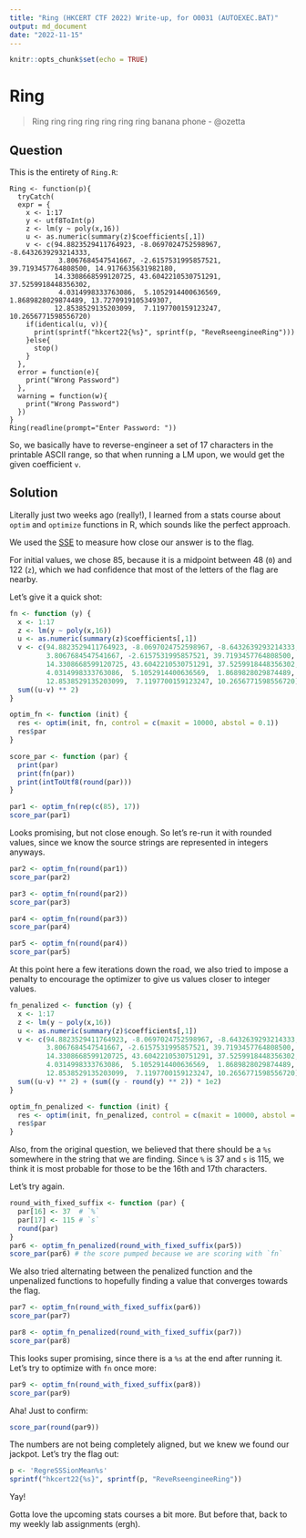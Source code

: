 ```yaml
---
title: "Ring (HKCERT CTF 2022) Write-up, for O0031 (AUTOEXEC.BAT)"
output: md_document
date: "2022-11-15"
---
```


```r
knitr::opts_chunk$set(echo = TRUE)
```

# Ring

> Ring ring ring ring ring ring ring banana phone
> - @ozetta

## Question

This is the entirety of `Ring.R`:

```
Ring <- function(p){
  tryCatch(
  expr = {
    x <- 1:17
    y <- utf8ToInt(p)
    z <- lm(y ~ poly(x,16))
    u <- as.numeric(summary(z)$coefficients[,1])
    v <- c(94.8823529411764923, -8.0697024752598967, -8.6432639293214333, 
            3.8067684547541667, -2.6157531995857521, 39.7193457764808500, 14.9176635631982180, 
           14.3308668599120725, 43.6042210530751291, 37.5259918448356302, 
            4.0314998333763086,  5.1052914400636569,  1.8689828029874489, 13.7270919105349307, 
           12.8538529135203099,  7.1197700159123247, 10.2656771598556720)
    if(identical(u, v)){
      print(sprintf("hkcert22{%s}", sprintf(p, "ReveRseengineeRing")))
    }else{
      stop()
    }
  },
  error = function(e){
    print("Wrong Password")
  },
  warning = function(w){
    print("Wrong Password")
  })
}
Ring(readline(prompt="Enter Password: "))
```

So, we basically have to reverse-engineer a set of 17 characters in the
printable ASCII range, so that when running a LM upon, we would get the given
coefficient `v`.

## Solution

Literally just two weeks ago (really!), I learned from a stats course about
`optim` and `optimize` functions in R, which sounds like the perfect approach.

We used the [SSE](https://en.wikipedia.org/wiki/Residual_sum_of_squares) to
measure how close our answer is to the flag.

For initial values, we chose 85, because it is a midpoint between 48 (`0`) and
122 (`z`), which we had confidence that most of the letters of the flag are
nearby.

Let's give it a quick shot:

```r
fn <- function (y) {
  x <- 1:17
  z <- lm(y ~ poly(x,16))
  u <- as.numeric(summary(z)$coefficients[,1])
  v <- c(94.8823529411764923, -8.0697024752598967, -8.6432639293214333, 
         3.8067684547541667, -2.6157531995857521, 39.7193457764808500, 14.9176635631982180, 
         14.3308668599120725, 43.6042210530751291, 37.5259918448356302, 
         4.0314998333763086,  5.1052914400636569,  1.8689828029874489, 13.7270919105349307, 
         12.8538529135203099,  7.1197700159123247, 10.2656771598556720)
  sum((u-v) ** 2)
}

optim_fn <- function (init) {
  res <- optim(init, fn, control = c(maxit = 10000, abstol = 0.1))
  res$par
}

score_par <- function (par) {
  print(par)
  print(fn(par))
  print(intToUtf8(round(par)))
}
```

```r
par1 <- optim_fn(rep(c(85), 17))
score_par(par1)
```

Looks promising, but not close enough. So let's re-run it with rounded values,
since we know the source strings are represented in integers anyways.

```r
par2 <- optim_fn(round(par1))
score_par(par2)
```

```r
par3 <- optim_fn(round(par2))
score_par(par3)
```

```r
par4 <- optim_fn(round(par3))
score_par(par4)
```

```r
par5 <- optim_fn(round(par4))
score_par(par5)
```

At this point here a few iterations down the road, we also tried to impose a
penalty to encourage the optimizer to give us values closer to integer values.

```r
fn_penalized <- function (y) {
  x <- 1:17
  z <- lm(y ~ poly(x,16))
  u <- as.numeric(summary(z)$coefficients[,1])
  v <- c(94.8823529411764923, -8.0697024752598967, -8.6432639293214333, 
         3.8067684547541667, -2.6157531995857521, 39.7193457764808500, 14.9176635631982180, 
         14.3308668599120725, 43.6042210530751291, 37.5259918448356302, 
         4.0314998333763086,  5.1052914400636569,  1.8689828029874489, 13.7270919105349307, 
         12.8538529135203099,  7.1197700159123247, 10.2656771598556720)
  sum((u-v) ** 2) + (sum((y - round(y) ** 2)) * 1e2)
}

optim_fn_penalized <- function (init) {
  res <- optim(init, fn_penalized, control = c(maxit = 10000, abstol = 0.1))
  res$par
}
```

Also, from the original question, we believed that there should be a `%s`
somewhere in the string that we are finding. Since `%` is 37 and `s` is 115, we
think it is most probable for those to be the 16th and 17th characters.

Let's try again.

```r
round_with_fixed_suffix <- function (par) {
  par[16] <- 37  # `%`
  par[17] <- 115 # `s`
  round(par)
}
par6 <- optim_fn_penalized(round_with_fixed_suffix(par5))
score_par(par6) # the score pumped because we are scoring with `fn`
```
We also tried alternating between the penalized function and the unpenalized
functions to hopefully finding a value that converges towards the flag.

```r
par7 <- optim_fn(round_with_fixed_suffix(par6))
score_par(par7)
```

```r
par8 <- optim_fn_penalized(round_with_fixed_suffix(par7))
score_par(par8)
```
This looks super promising, since there is a `%s` at the end after running it.
Let's try to optimize with `fn` once more:

```r
par9 <- optim_fn(round_with_fixed_suffix(par8))
score_par(par9)
```
Aha! Just to confirm:

```r
score_par(round(par9))
```
The numbers are not being completely aligned, but we knew we found our
jackpot. Let's try the flag out:

```r
p <- 'RegreSSSionMean%s'
sprintf("hkcert22{%s}", sprintf(p, "ReveRseengineeRing"))
```

Yay!

Gotta love the upcoming stats courses a bit more. But before that, back to my
weekly lab assignments (ergh).
